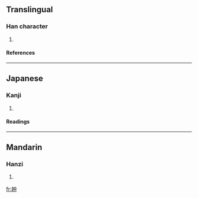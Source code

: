 ==Translingual==
===Han character===
{{Han char|rn=38|rad=女|as=04|sn=7|four=|canj=女中 (VL)}}
# {{defn|Han|sort=女04}}
====References====
{{Han ref|kx=0256.190|dkj=06085|dj=0520.170|hdz=21031.030|uh=5995|ud=22933}}
----
==Japanese==
===Kanji===
{{ja-kanji|grade=|rs=女04}}
# {{defn|Japanese}} 
====Readings====
{{ja-readings|on=[[ちゅう]] (chū), [[ちゅ]] (chu)|kun=[[あざな]] (azana)}}
----
==Mandarin==
===Hanzi===
{{cmn-hanzi|pin=[[zhòng]] (zhong4)|wg=chung<sup>4</sup>}}
# {{defn|Mandarin}}

[[fr:妕]]